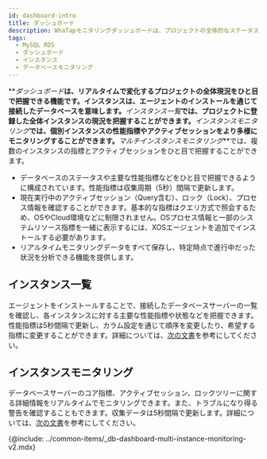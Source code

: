 ```yaml
---
id: dashboard-intro
title: ダッシュボード
description: WhaTapモニタリングダッシュボードは、プロジェクトの全体的なステータスを一目で確認する機能を提供します。
tags:
  - MySQL RDS
  - ダッシュボード
  - インスタンス
  - データベースモニタリング
---
```


**_ダッシュボード_**は、リアルタイムで変化するプロジェクトの全体現況をひと目で把握できる機能です。**インスタンス**は、エージェントのインストールを通じて接続したデータベースを意味します。**_インスタンス一覧_**では、プロジェクトに登録した全体インスタンスの現況を把握することができます。**_インスタンスモニタリング_**では、個別インスタンスの性能指標やアクティブセッションをより多様にモニタリングすることができます。**_マルチインスタンスモニタリング_**では、複数のインスタンスの指標とアクティブセッションをひと目で把握することができます。

-   データベースのステータスや主要な性能指標などをひと目で把握できるように構成されています。性能指標は収集周期（5秒）間隔で更新します。
-   現在実行中のアクティブセッション（Query含む）、ロック（Lock）、プロセス情報を確認することができます。基本的な指標はクエリ方式で照会するため、OSやCloud環境などに制限されません。OSプロセス情報と一部のシステムリソース指標を一緒に表示するには、XOSエージェントを追加でインストールする必要があります。
-   リアルタイムモニタリングデータをすべて保存し、特定時点で進行中だった状況を分析できる機能を提供します。

## インスタンス一覧

エージェントをインストールすることで、接続したデータベースサーバーの一覧を確認し、各インスタンスに対する主要な性能指標や状態などを把握できます。性能指標は5秒間隔で更新し、カラム設定を通じて順序を変更したり、希望する指標に変更することができます。詳細については、[次の文書](instance-list)を参考にしてください。

## インスタンスモニタリング

データベースサーバーのコア指標、アクティブセッション、ロックツリーに関する詳細情報をリアルタイムでモニタリングできます。また、トラブルになり得る警告を確認することもできます。収集データは5秒間隔で更新します。詳細については、[次の文書](instance-monitoring)を参考にしてください。

{@include: ../common-items/_db-dashboard-multi-instance-monitoring-v2.mdx}
